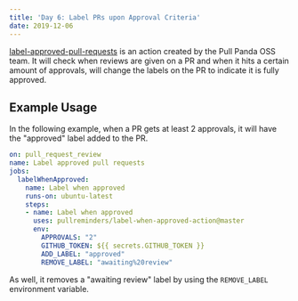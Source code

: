 ```yaml
---
title: 'Day 6: Label PRs upon Approval Criteria'
date: 2019-12-06
---
```


[label-approved-pull-requests](https://github.com/marketplace/actions/label-approved-pull-requests) is an action created by the Pull Panda OSS team. It will check when reviews are given on a PR and when it hits a certain amount of approvals, will change the labels on the PR to indicate it is fully approved.

## Example Usage

In the following example, when a PR gets at least 2 approvals, it will have the "approved" label added to the PR.

```yaml
on: pull_request_review
name: Label approved pull requests
jobs:
  labelWhenApproved:
    name: Label when approved
    runs-on: ubuntu-latest
    steps:
    - name: Label when approved
      uses: pullreminders/label-when-approved-action@master
      env:
        APPROVALS: "2"
        GITHUB_TOKEN: ${{ secrets.GITHUB_TOKEN }}
        ADD_LABEL: "approved"
        REMOVE_LABEL: "awaiting%20review"
```

As well, it removes a "awaiting review" label by using the `REMOVE_LABEL` environment variable.
